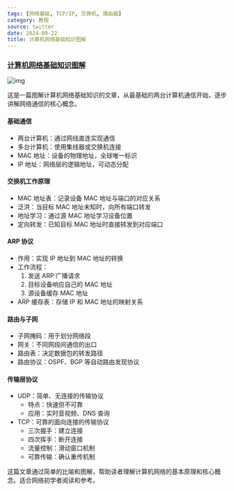```yaml
---
tags: [网络基础, TCP/IP, 交换机, 路由器]
category: 教程
source: twitter
date: 2024-09-22
title: 计算机网络基础知识图解
---
```


### [计算机网络基础知识图解](https://x.com/Blind___Gamer/status/1828072116371259802)

![img](https://img.mengpeng.tech/i/2024/12/13/675bc9407ec65.webp)

这是一篇图解计算机网络基础知识的文章，从最基础的两台计算机通信开始，逐步讲解网络通信的核心概念。

#### 基础通信
- 两台计算机：通过网线直连实现通信
- 多台计算机：使用集线器或交换机连接
- MAC 地址：设备的物理地址，全球唯一标识
- IP 地址：网络层的逻辑地址，可动态分配

#### 交换机工作原理
- MAC 地址表：记录设备 MAC 地址与端口的对应关系
- 泛洪：当目标 MAC 地址未知时，向所有端口转发
- 地址学习：通过源 MAC 地址学习设备位置
- 定向转发：已知目标 MAC 地址时直接转发到对应端口

#### ARP 协议
- 作用：实现 IP 地址到 MAC 地址的转换
- 工作流程：
  1. 发送 ARP 广播请求
  2. 目标设备响应自己的 MAC 地址
  3. 源设备缓存 MAC 地址
- ARP 缓存表：存储 IP 和 MAC 地址的映射关系

#### 路由与子网
- 子网掩码：用于划分网络段
- 网关：不同网段间通信的出口
- 路由表：决定数据包的转发路径
- 路由协议：OSPF、BGP 等自动路由发现协议

#### 传输层协议
- UDP：简单、无连接的传输协议
  - 特点：快速但不可靠
  - 应用：实时音视频、DNS 查询
- TCP：可靠的面向连接的传输协议
  - 三次握手：建立连接
  - 四次挥手：断开连接
  - 流量控制：滑动窗口机制
  - 可靠传输：确认重传机制

这篇文章通过简单的比喻和图解，帮助读者理解计算机网络的基本原理和核心概念。适合网络初学者阅读和参考。 
